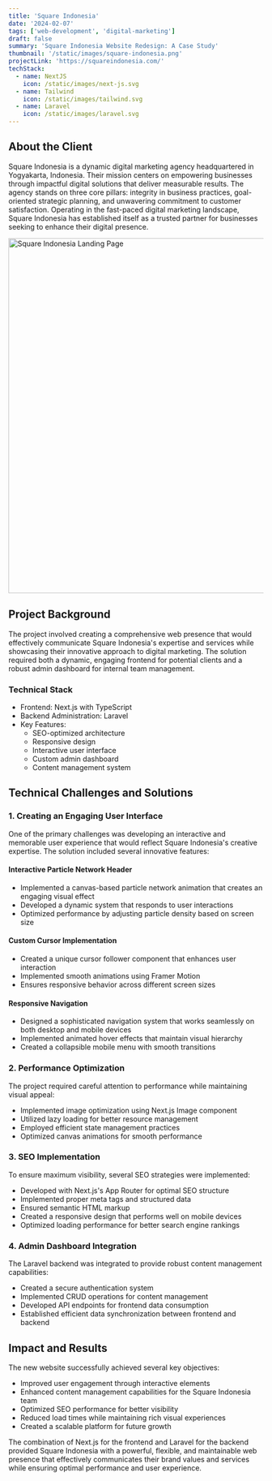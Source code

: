 ```yaml
---
title: 'Square Indonesia'
date: '2024-02-07'
tags: ['web-development', 'digital-marketing']
draft: false
summary: 'Square Indonesia Website Redesign: A Case Study'
thumbnail: '/static/images/square-indonesia.png'
projectLink: 'https://squareindonesia.com/'
techStack:
  - name: NextJS
    icon: /static/images/next-js.svg
  - name: Tailwind
    icon: /static/images/tailwind.svg
  - name: Laravel
    icon: /static/images/laravel.svg
---
```


## About the Client

Square Indonesia is a dynamic digital marketing agency headquartered in Yogyakarta, Indonesia. Their mission centers on empowering businesses through impactful digital solutions that deliver measurable results. The agency stands on three core pillars: integrity in business practices, goal-oriented strategic planning, and unwavering commitment to customer satisfaction. Operating in the fast-paced digital marketing landscape, Square Indonesia has established itself as a trusted partner for businesses seeking to enhance their digital presence.

<div className="flex justify-center">
  <img src="/static/images/square-indonesia.png" alt="Square Indonesia Landing Page" width="700" />
</div>

## Project Background

The project involved creating a comprehensive web presence that would effectively communicate Square Indonesia's expertise and services while showcasing their innovative approach to digital marketing. The solution required both a dynamic, engaging frontend for potential clients and a robust admin dashboard for internal team management.

### Technical Stack

- Frontend: Next.js with TypeScript
- Backend Administration: Laravel
- Key Features:
  - SEO-optimized architecture
  - Responsive design
  - Interactive user interface
  - Custom admin dashboard
  - Content management system

## Technical Challenges and Solutions

### 1. Creating an Engaging User Interface

One of the primary challenges was developing an interactive and memorable user experience that would reflect Square Indonesia's creative expertise. The solution included several innovative features:

#### Interactive Particle Network Header

- Implemented a canvas-based particle network animation that creates an engaging visual effect
- Developed a dynamic system that responds to user interactions
- Optimized performance by adjusting particle density based on screen size

#### Custom Cursor Implementation

- Created a unique cursor follower component that enhances user interaction
- Implemented smooth animations using Framer Motion
- Ensures responsive behavior across different screen sizes

#### Responsive Navigation

- Designed a sophisticated navigation system that works seamlessly on both desktop and mobile devices
- Implemented animated hover effects that maintain visual hierarchy
- Created a collapsible mobile menu with smooth transitions

### 2. Performance Optimization

The project required careful attention to performance while maintaining visual appeal:

- Implemented image optimization using Next.js Image component
- Utilized lazy loading for better resource management
- Employed efficient state management practices
- Optimized canvas animations for smooth performance

### 3. SEO Implementation

To ensure maximum visibility, several SEO strategies were implemented:

- Developed with Next.js's App Router for optimal SEO structure
- Implemented proper meta tags and structured data
- Ensured semantic HTML markup
- Created a responsive design that performs well on mobile devices
- Optimized loading performance for better search engine rankings

### 4. Admin Dashboard Integration

The Laravel backend was integrated to provide robust content management capabilities:

- Created a secure authentication system
- Implemented CRUD operations for content management
- Developed API endpoints for frontend data consumption
- Established efficient data synchronization between frontend and backend

## Impact and Results

The new website successfully achieved several key objectives:

- Improved user engagement through interactive elements
- Enhanced content management capabilities for the Square Indonesia team
- Optimized SEO performance for better visibility
- Reduced load times while maintaining rich visual experiences
- Created a scalable platform for future growth

The combination of Next.js for the frontend and Laravel for the backend provided Square Indonesia with a powerful, flexible, and maintainable web presence that effectively communicates their brand values and services while ensuring optimal performance and user experience.
